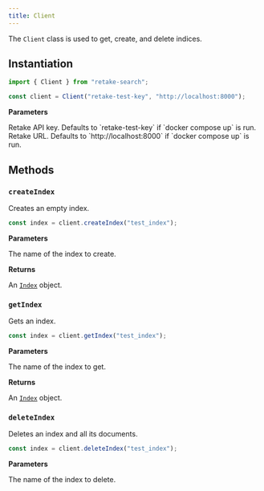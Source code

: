 ```yaml
---
title: Client
---
```


The `Client` class is used to get, create, and delete indices.

## Instantiation

```typescript Typescript
import { Client } from "retake-search";

const client = Client("retake-test-key", "http://localhost:8000");
```

**Parameters**

<ParamField body="apiKey" type="string" required>
  Retake API key. Defaults to `retake-test-key` if `docker compose up` is run.
</ParamField>
<ParamField body="model" type="string" required>
  Retake URL. Defaults to `http://localhost:8000` if `docker compose up` is run.
</ParamField>

## Methods

### `createIndex`

Creates an empty index.

```typescript Typescript
const index = client.createIndex("test_index");
```

**Parameters**

<ParamField body="indexName" type="string" required>
  The name of the index to create.
</ParamField>

**Returns**

An [`Index`](/typescript/index) object.

### `getIndex`

Gets an index.

```typescript Typescript
const index = client.getIndex("test_index");
```

**Parameters**

<ParamField body="indexName" type="string" required>
  The name of the index to get.
</ParamField>

**Returns**

An [`Index`](/typescript/index) object.

### `deleteIndex`

Deletes an index and all its documents.

```typescript Typescript
const index = client.deleteIndex("test_index");
```

**Parameters**

<ParamField body="indexName" type="string" required>
  The name of the index to delete.
</ParamField>

